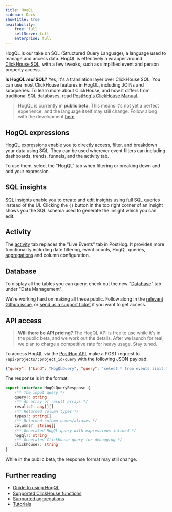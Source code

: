 ```yaml
---
title: HogQL
sidebar: Docs
showTitle: true
availability:
    free: full
    selfServe: full
    enterprise: full
---
```



HogQL is our take on SQL (Structured Query Language), a language used to manage and access data. HogQL is effectively a wrapper around [ClickHouse SQL](https://clickhouse.com/docs/en/sql-reference), with a few tweaks, such as simplified event and person property access.

**Is HogQL _real_ SQL?** Yes, it's a translation layer over ClickHouse SQL. You can use most ClickHouse features in HogQL, including JOINs and subqueries. To learn more about ClickHouse, and how it differs from traditional SQL databases, read [PostHog's ClickHouse Manual](https://posthog.com/handbook/engineering/clickhouse).

> HogQL is currently in **public beta**. This means it's not yet a perfect experience, and the language itself may still change. Follow along with the development [here](https://github.com/PostHog/meta/issues/81).

## HogQL expressions

[HogQL expressions](/docs/hogql/expressions) enable you to directly access, filter, and breakdown your data using SQL. They can be used wherever event filters can including dashboards, trends, funnels, and the activity tab.

To use them, select the "HogQL" tab when filtering or breaking down and add your expression.

<ProductScreenshot
    imageLight={trendsbreakdownLight} 
    imageDark={trendsbreakdownDark}
    alt="HogQL trends breakdown filter" 
    classes="rounded"
/>

## SQL insights

[SQL insights](/docs/product-analytics/sql) enable you to create and edit insights using full SQL queries instead of the UI. Clicking the `{}` button in the top right corner of an insight shows you the SQL schema used to generate the insight which you can edit.

<ProductScreenshot
    imageLight={insightsLight} 
    imageDark={insightsDark}
    alt="HogQL SQL insight" 
    classes="rounded"
/>

## Activity

The [activity](https://app.posthog.com/events) tab replaces the "Live Events" tab in PostHog. It provides more functionality including date filtering, event counts, HogQL queries, [aggregations](#supported-aggregations) and column configuration.

<ProductVideo
    videoLight={activityLight} 
    videoDark={activityDark}
    alt="Activity" 
    classes="rounded"
/>

## Database

To display all the tables you can query, check out the new "[Database](https://app.posthog.com/data-management/database)" tab under "Data Management".

<ProductScreenshot
    imageLight={databaseLight} 
    imageDark={databaseDark}
    alt="Database" 
    classes="rounded"
/>

We're working hard on making all these public. Follow along in the [relevant Github issue](https://github.com/PostHog/meta/issues/81), or [send us a support ticket](https://app.posthog.com/home#supportModal) if you want to get access.

## API access 

> **Will there be API pricing?** The HogQL API is free to use while it's in the public beta, and we work out the details. After we launch for real, we plan to charge a competitive rate for heavy usage. Stay tuned.

To access HogQL via the [PostHog API](/docs/api), make a POST request to `/api/projects/:project_id/query` with the following JSON payload:

```json
{"query": {"kind": "HogQLQuery", "query": "select * from events limit 100"}}
```

The response is in the format:

```ts
export interface HogQLQueryResponse {
    /** The input query */
    query?: string
    /** An array of result arrays */
    results?: any[][]
    /** Returned column types */
    types?: string[]
    /** Returned column names/aliases */
    columns?: string[]
    /** Generated HogQL query with expressions inlined */
    hogql?: string
    /** Generated ClickHouse query for debugging */
    clickhouse?: string
}
```

While in the public beta, the response format may still change. 

## Further reading

- [Guide to using HogQL](/docs/hogql/guide)
- [Supported ClickHouse functions](/docs/hogql/clickhouse-functions)
- [Supported aggregations](/docs/hogql/aggregations)
- [Tutorials](/docs/hogql/tutorials)

